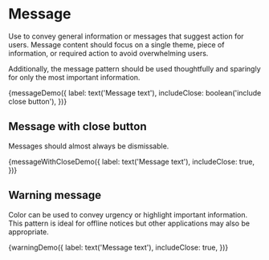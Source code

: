
<Meta title="Components/Message" decorators={[withKnobs]} />

# Message

Use to convey general information or messages that suggest action for users.
Message content should focus on a single theme, piece of information, or
required action to avoid overwhelming users.

Additionally, the message pattern should be used thoughtfully and sparingly for only the most important information.

<Preview>
  <Story name="Message" height="120px">
    {messageDemo({
      label: text('Message text'),
      includeClose: boolean('include close button'),
    })}
  </Story>
</Preview>

## Message with close button

Messages should almost always be dismissable. 

<Preview>
  <Story name="Message with close" height="120px">
    {messageWithCloseDemo({
      label: text('Message text'),
      includeClose: true,
    })}
  </Story>
</Preview>

## Warning message

Color can be used to convey urgency or highlight important information. This
pattern is ideal for offline notices but other applications may also be
appropriate. 

<Preview>
  <Story name="Warning" height="120px">
    {warningDemo({
      label: text('Message text'),
      includeClose: true,
    })}
  </Story>
</Preview>
